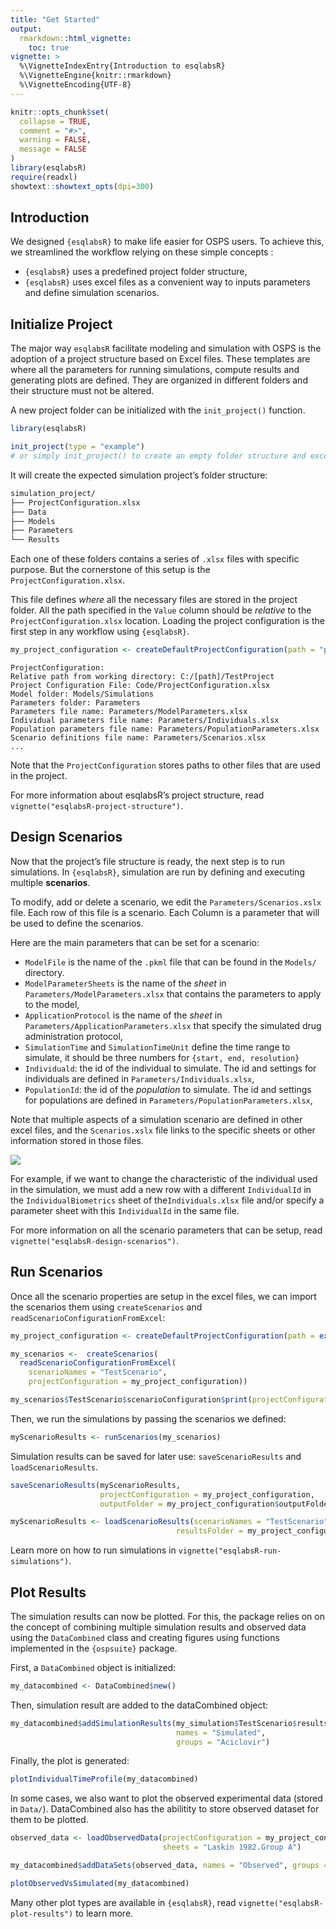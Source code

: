 ```yaml
---
title: "Get Started"
output: 
  rmarkdown::html_vignette:
    toc: true
vignette: >
  %\VignetteIndexEntry{Introduction to esqlabsR}
  %\VignetteEngine{knitr::rmarkdown}
  %\VignetteEncoding{UTF-8}
---
```


```r
knitr::opts_chunk$set(
  collapse = TRUE,
  comment = "#>",
  warning = FALSE,
  message = FALSE
)
library(esqlabsR)
require(readxl)
showtext::showtext_opts(dpi=300)
```


## Introduction


We designed `{esqlabsR}` to make life easier for OSPS users. To achieve this, we
streamlined the workflow relying on these simple concepts :

- `{esqlabsR}` uses a predefined project folder structure,
- `{esqlabsR}` uses excel files as a convenient way to inputs parameters and define simulation scenarios.


## Initialize Project

The major way `esqlabsR` facilitate modeling and simulation with OSPS is the 
adoption of a project structure based on Excel files. 
These templates are where all the parameters for running simulations, 
compute results and generating plots are defined. They are organized in 
different folders and their structure must not be altered.


A new project folder can be initialized with the `init_project()` function.

```r
library(esqlabsR)

init_project(type = "example") 
# or simply init_project() to create an empty folder structure and excel templates.
```

It will create the expected simulation project's folder structure:

```sh
simulation_project/
├── ProjectConfiguration.xlsx
├── Data
├── Models
├── Parameters
└── Results
```

Each one of these folders contains a series of `.xlsx` files with specific 
purpose. But the cornerstone of this setup is the `ProjectConfiguration.xlsx`.

This file defines *where* all the necessary files are stored in the project 
folder. All the path specified in the `Value` column should be *relative* to the
`ProjectConfiguration.xlsx` location. Loading the project configuration is the first step in any workflow using `{esqlabsR}`.

```r
my_project_configuration <- createDefaultProjectConfiguration(path = "path/to/ProjectConfiguration.xlsx")

```

```
ProjectConfiguration: 
Relative path from working directory: C:/[path]/TestProject
Project Configuration File: Code/ProjectConfiguration.xlsx 
Model folder: Models/Simulations 
Parameters folder: Parameters 
Parameters file name: Parameters/ModelParameters.xlsx 
Individual parameters file name: Parameters/Individuals.xlsx 
Population parameters file name: Parameters/PopulationParameters.xlsx
Scenario definitions file name: Parameters/Scenarios.xlsx
...
```
<!-- Scenario applications definitions file name: Parameters/ApplicationParameters.xlsx  -->
<!-- Plot definitions file name: Parameters/Plots.xlsx  -->
<!-- Experimental data folder: Data  -->
<!-- Experimental data file: Data/TestProject_TimeValuesData.xlsx  -->
<!-- Data importer configuration: Data/esqlabs_dataImporter_configuration.xml  -->
<!-- Compound Properties File: Data/Compound Properties.xlsx  -->
<!-- Output folder: Results  -->

Note that the `ProjectConfiguration` stores paths to other files that are used in the project.

For more information about esqlabsR's project structure, read `vignette("esqlabsR-project-structure")`.

## Design Scenarios

Now that the project's file structure is ready, the next step is to run simulations. In `{esqlabsR}`,
simulation are run by defining and executing multiple **scenarios**.

To modify, add or delete a scenario, we edit the `Parameters/Scenarios.xslx` 
file. Each row of this file is a scenario. Each Column is a parameter that will 
be used to define the scenarios.

Here are the main parameters that can be set for a scenario:

- `ModelFile` is the name of the `.pkml` file that can be found in the `Models/` directory.
- `ModelParameterSheets` is the name of the *sheet* in `Parameters/ModelParameters.xlsx` that contains the parameters to apply to the model,
- `ApplicationProtocol` is the name of the *sheet* in `Parameters/ApplicationParameters.xlsx` that specify the simulated drug administration protocol,
- `SimulationTime` and `SimulationTimeUnit` define the time range to simulate, it should be three numbers for `{start, end, resolution}`
- `Individuald`: the id of the individual to simulate. The id and settings for individuals are defined in `Parameters/Individuals.xlsx`,
- `PopulationId`: the id of the *population* to simulate. The id and settings for populations are defined in `Parameters/PopulationParameters.xlsx`,

Note that multiple aspects of a simulation scenario are defined in other excel files, and the `Scenarios.xslx` file links to the specific sheets or other information stored in those files. 

![](Figures/scenarios_links_files.png)

For example, if we want to change the characteristic of the individual used in the simulation, we must add a new row with a different `IndividualId` in the `IndividualBiometrics` sheet of the`Individuals.xlsx` file and/or specify a parameter sheet with this `IndividualId` in the same file.

For more information on all the scenario parameters that can be setup, read `vignette("esqlabsR-design-scenarios")`.


## Run Scenarios

Once all the scenario properties are setup in the excel files, we can import the scenarios
them using `createScenarios` and `readScenarioConfigurationFromExcel`:

```r
my_project_configuration <- createDefaultProjectConfiguration(path = example_ProjectConfiguration())
```

```r
my_scenarios <-  createScenarios(
  readScenarioConfigurationFromExcel( 
    scenarioNames = "TestScenario", 
    projectConfiguration = my_project_configuration))
```

```r
my_scenarios$TestScenario$scenarioConfiguration$print(projectConfiguration = FALSE)
```

Then, we run the simulations by passing the scenarios we defined:
```r
myScenarioResults <- runScenarios(my_scenarios)
```


Simulation results can be saved for later use:
`saveScenarioResults` and `loadScenarioResults`.

```r
saveScenarioResults(myScenarioResults,
                    projectConfiguration = my_project_configuration,
                    outputFolder = my_project_configuration$outputFolder)

myScenarioResults <- loadScenarioResults(scenarioNames = "TestScenario",
                                     resultsFolder = my_project_configuration$outputFolder)

```


Learn more on how to run simulations in `vignette("esqlabsR-run-simulations")`.

## Plot Results

The simulation results can now be plotted. For this, the package relies on 
on the concept of combining multiple simulation results and observed data using 
the `DataCombined` class and creating figures using functions implemented in the 
`{ospsuite}` package.

First, a `DataCombined` object is initialized:

```r
my_datacombined <- DataCombined$new()
```

Then, simulation result are added to the dataCombined object:

```r
my_datacombined$addSimulationResults(my_simulation$TestScenario$results,
                                     names = "Simulated",
                                     groups = "Aciclovir")
```

Finally, the plot is generated:

```r
plotIndividualTimeProfile(my_datacombined)
```


In some cases, we also want to plot the observed experimental data (stored in 
`Data/`). DataCombined also has the abilitity to store observed dataset for them 
to be plotted.

  
```r
observed_data <- loadObservedData(projectConfiguration = my_project_configuration,
                                  sheets = "Laskin 1982.Group A")

my_datacombined$addDataSets(observed_data, names = "Observed", groups = "Aciclovir")

plotObservedVsSimulated(my_datacombined)
```

Many other plot types are available in `{esqlabsR}`, read `vignette("esqlabsR-plot-results")` 
to learn more.
